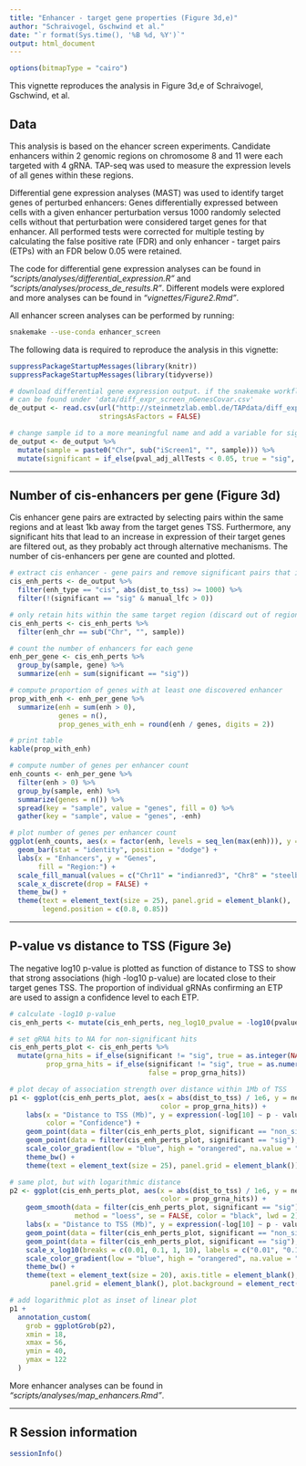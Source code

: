 ```yaml
---
title: "Enhancer - target gene properties (Figure 3d,e)"
author: "Schraivogel, Gschwind et al."
date: "`r format(Sys.time(), '%B %d, %Y')`"
output: html_document
---
```


```r
options(bitmapType = "cairo")
```

This vignette reproduces the analysis in Figure 3d,e of Schraivogel, Gschwind, et al.

## Data

This analysis is based on the ehancer screen experiments. Candidate enhancers within 2 genomic
regions on chromosome 8 and 11 were each targeted with 4 gRNA. TAP-seq was used to measure the
expression levels of all genes within these regions.

Differential gene expression analyses (MAST) was used to identify target genes of perturbed
enhancers: Genes differentially expressed between cells with a given enhancer perturbation versus
1000 randomly selected cells without that perturbation were considered target genes for that
enhancer. All performed tests were corrected for multiple testing by calculating the false positive
rate (FDR) and only enhancer - target pairs (ETPs) with an FDR below 0.05 were retained.

The code for differential gene expression analyses can be found in
*"scripts/analyses/differential_expression.R"* and
*"scripts/analyses/process_de_results.R"*. Different models were explored and more analyses can
be found in *"vignettes/Figure2.Rmd"*.

All enhancer screen analyses can be performed by running:
```bash
snakemake --use-conda enhancer_screen
```

The following data is required to reproduce the analysis in this vignette:
```r
suppressPackageStartupMessages(library(knitr))
suppressPackageStartupMessages(library(tidyverse))

# download differential gene expression output. if the snakemake workflow was executed, this file
# can be found under 'data/diff_expr_screen_nGenesCovar.csv'
de_output <- read.csv(url("http://steinmetzlab.embl.de/TAPdata/diff_expr_screen_nGenesCovar.csv"),
                      stringsAsFactors = FALSE)

# change sample id to a more meaningful name and add a variable for significant ETPs
de_output <- de_output %>% 
  mutate(sample = paste0("Chr", sub("iScreen1", "", sample))) %>%
  mutate(significant = if_else(pval_adj_allTests < 0.05, true = "sig", false = "non_sig"))
```

***

## Number of cis-enhancers per gene (Figure 3d)
Cis enhancer gene pairs are extracted by selecting pairs within the same regions and at least 1kb
away from the target genes TSS. Furthermore, any significant hits that lead to an increase in
expression of their target genes are filtered out, as they probably act through alternative
mechanisms. The number of cis-enhancers per gene are counted and plotted.
```r
# extract cis enhancer - gene pairs and remove significant pairs that increase gene expression
cis_enh_perts <- de_output %>%
  filter(enh_type == "cis", abs(dist_to_tss) >= 1000) %>%
  filter(!(significant == "sig" & manual_lfc > 0))

# only retain hits within the same target region (discard out of region control enhancers)
cis_enh_perts <- cis_enh_perts %>%
  filter(enh_chr == sub("Chr", "", sample))

# count the number of enhancers for each gene
enh_per_gene <- cis_enh_perts %>%
  group_by(sample, gene) %>%
  summarize(enh = sum(significant == "sig"))

# compute proportion of genes with at least one discovered enhancer
prop_with_enh <- enh_per_gene %>%
  summarize(enh = sum(enh > 0),
            genes = n(),
            prop_genes_with_enh = round(enh / genes, digits = 2))

# print table
kable(prop_with_enh)

# compute number of genes per enhancer count
enh_counts <- enh_per_gene %>%
  filter(enh > 0) %>%
  group_by(sample, enh) %>%
  summarize(genes = n()) %>%
  spread(key = "sample", value = "genes", fill = 0) %>%
  gather(key = "sample", value = "genes", -enh)

# plot number of genes per enhancer count
ggplot(enh_counts, aes(x = factor(enh, levels = seq_len(max(enh))), y = genes, fill = sample)) +
  geom_bar(stat = "identity", position = "dodge") +
  labs(x = "Enhancers", y = "Genes",
       fill = "Region:") +
  scale_fill_manual(values = c("Chr11" = "indianred3", "Chr8" = "steelblue")) +
  scale_x_discrete(drop = FALSE) +
  theme_bw() +
  theme(text = element_text(size = 25), panel.grid = element_blank(),
        legend.position = c(0.8, 0.85))
```

***

## P-value vs distance to TSS (Figure 3e)
The negative log10 p-value is plotted as function of distance to TSS to show that strong
associations (high -log10 p-value) are located close to their target genes TSS. The proportion of
individual gRNAs confirming an ETP are used to assign a confidence level to each ETP.
```r
# calculate -log10 p-value
cis_enh_perts <- mutate(cis_enh_perts, neg_log10_pvalue = -log10(pvalue))

# set gRNA hits to NA for non-significant hits
cis_enh_perts_plot <- cis_enh_perts %>%
  mutate(grna_hits = if_else(significant != "sig", true = as.integer(NA), false = grna_hits),
         prop_grna_hits = if_else(significant != "sig", true = as.numeric(NA),
                                  false = prop_grna_hits))

# plot decay of association strength over distance within 1Mb of TSS
p1 <- ggplot(cis_enh_perts_plot, aes(x = abs(dist_to_tss) / 1e6, y = neg_log10_pvalue,
                                     color = prop_grna_hits)) +
    labs(x = "Distance to TSS (Mb)", y = expression(-log[10] ~ p - value),
         color = "Confidence") +
    geom_point(data = filter(cis_enh_perts_plot, significant == "non_sig"), size = 3.5) +
    geom_point(data = filter(cis_enh_perts_plot, significant == "sig"), size = 3.5) +
    scale_color_gradient(low = "blue", high = "orangered", na.value = "gray69") +
    theme_bw() +
    theme(text = element_text(size = 25), panel.grid = element_blank())

# same plot, but with logarithmic distance
p2 <- ggplot(cis_enh_perts_plot, aes(x = abs(dist_to_tss) / 1e6, y = neg_log10_pvalue,
                                     color = prop_grna_hits)) +
    geom_smooth(data = filter(cis_enh_perts_plot, significant == "sig"),
                method = "loess", se = FALSE, color = "black", lwd = 2) +
    labs(x = "Distance to TSS (Mb)", y = expression(-log[10] ~ p - value)) +
    geom_point(data = filter(cis_enh_perts_plot, significant == "non_sig"), size = 2.5) +
    geom_point(data = filter(cis_enh_perts_plot, significant == "sig"), size = 2.5) +
    scale_x_log10(breaks = c(0.01, 0.1, 1, 10), labels = c("0.01", "0.1", "1", "10")) +
    scale_color_gradient(low = "blue", high = "orangered", na.value = "gray69") +
    theme_bw() +
    theme(text = element_text(size = 20), axis.title = element_blank(), legend.position = "none",
          panel.grid = element_blank(), plot.background = element_rect(fill = NA))

# add logarithmic plot as inset of linear plot
p1 + 
  annotation_custom(
    grob = ggplotGrob(p2),
    xmin = 18,
    xmax = 56,
    ymin = 40,
    ymax = 122
  )
```

More enhancer analyses can be found in *"scripts/analyses/map_enhancers.Rmd"*.

***

## R Session information
```r
sessionInfo()
```
